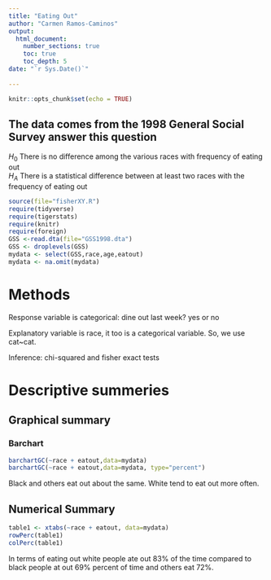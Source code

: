 ```yaml
---
title: "Eating Out"
author: "Carmen Ramos-Caminos"
output: 
  html_document:
    number_sections: true
    toc: true
    toc_depth: 5
date: "`r Sys.Date()`"    
    
---
```


```r
knitr::opts_chunk$set(echo = TRUE)
```

## The data comes from the 1998 General Social Survey answer this question

$H_0$ There is no difference among the various races with frequency of eating out  
$H_A$ There is a statistical difference between at least two races with the frequency of eating out  


```r
source(file="fisherXY.R")
require(tidyverse)
require(tigerstats)
require(knitr)
require(foreign)
GSS <-read.dta(file="GSS1998.dta")
GSS <- droplevels(GSS)
mydata <- select(GSS,race,age,eatout)
mydata <- na.omit(mydata)
```

# Methods
Response variable is categorical:  dine out last week? yes or no

Explanatory variable is race, it too is a categorical variable. So, we use cat~cat. 

Inference: chi-squared and fisher exact tests 

# Descriptive summeries 

## Graphical summary 

### Barchart 

```r
barchartGC(~race + eatout,data=mydata)
barchartGC(~race + eatout,data=mydata, type="percent")

```
  
Black and others eat out about the same. White tend to eat out more often.  

## Numerical Summary  

```r
table1 <- xtabs(~race + eatout, data=mydata)
rowPerc(table1)
colPerc(table1)
```
  
In terms of eating out white people ate out 83% of the time compared to black people at out 69% percent of time and others eat 72%. 






